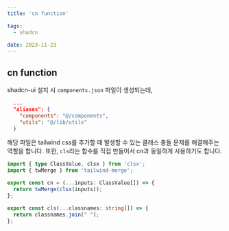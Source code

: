 ```yaml
---
title: 'cn function'

tags:
  - shadcn

date: 2023-11-23
---
```


## cn function

shadcn-ui 설치 시 `components.json` 파일이 생성되는데,

```json:components.json
  ...
  "aliases": {
    "components": "@/components",
    "utils": "@/lib/utils"
  }
```

해당 파일은 tailwind css를 추가할 때 발생할 수 있는 클래스 충돌 문제를 해결해주는 역할을 합니다.
또한, `cls`라는 함수를 직접 만들어서 cn과 동일하게 사용하기도 합니다.

```javascript:src/lib/utils.ts
import { type ClassValue, clsx } from 'clsx';
import { twMerge } from 'tailwind-merge';

export const cn = (...inputs: ClassValue[]) => {
  return twMerge(clsx(inputs));
};

export const cls(...classnames: string[]) => {
  return classnames.join(" ");
};
```
